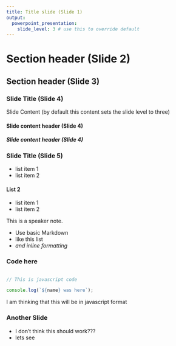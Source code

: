 ---
title: Title slide (Slide 1)
output:
  powerpoint_presentation:
    slide_level: 3 # use this to override default
---

# Section header (Slide 2)

## Section header (Slide 3)

### Slide Title (Slide 4)

Slide Content (by default this content sets the slide level to three)

#### Slide content header (Slide 4)

##### Slide content header (Slide 4)

### Slide Title (Slide 5)
- list item 1
- list item 2

#### List 2
- list item 1
- list item 2

::: notes
This is a speaker note.

- Use basic Markdown
- like this list
- *and inline formatting*
:::

### Code here

```javascript

// This is javascript code

console.log(`${name} was here`);

```

::: notes
I am thinking that this will be in javascript format

:::

### Another Slide

- I don't think this should work???
- lets see
